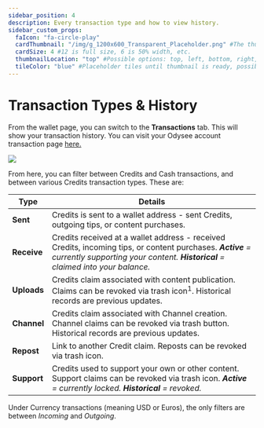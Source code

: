 ```yaml
---
sidebar_position: 4
description: Every transaction type and how to view history.
sidebar_custom_props:
  faIcon: "fa-circle-play"
  cardThumbnail: "/img/g_1200x600_Transparent_Placeholder.png" #The thumbnail on the category card.
  cardSize: 4 #12 is full size, 6 is 50% width, etc.
  thumbnailLocation: "top" #Possible options: top, left, bottom, right, none
  tileColor: "blue" #Placeholder tiles until thumbnail is ready, possible options: blue, cream, darkpurple, lightpurple, mauve, orange, pink, none
---
```


# Transaction Types & History

From the wallet page, you can switch to the **Transactions** tab. This will show your transaction history. You can visit your Odysee account transaction page [here.](https://odysee.com/$/wallet?tab=fiat-payment-history&currency=credits)

![](/img/en/category-wallet4.png)

From here, you can filter between Credits and Cash transactions, and between various Credits transaction types. These are:

| Type        | Details |
------------- | ---------------
| **Sent** | Credits is sent to a wallet address - sent Credits, outgoing tips, or content purchases.
| **Receive** | Credits received at a wallet address - received Credits, incoming tips, or content purchases. ***Active** = currently supporting your content. **Historical** = claimed into your balance.*
| **Uploads** | Credits claim associated with content publication. Claims can be revoked via trash icon<sup>1</sup>. Historical records are previous updates.
| **Channel** | Credits claim associated with Channel creation. Channel claims can be revoked via trash button. Historical records are previous updates.
| **Repost** | Link to another Credit claim. Reposts can be revoked via trash icon.
| **Support** | Credits used to support your own or other content. Support claims can be revoked via trash icon. ***Active** = currently locked. **Historical** = revoked.*

Under Currency transactions (meaning USD or Euros), the only filters are between *Incoming* and *Outgoing*.
